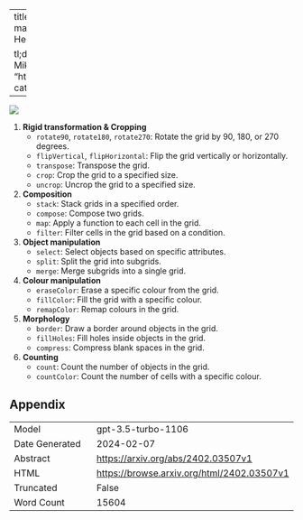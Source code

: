 
---
title: "Neural networks for abstraction and reasoning: Towards broad generalization in machines"
id: "2402.03507v1"
description: "Article: The Impact of Social Media on Mental Health in Adolescents

tl;dr: Social media use linked to negative mental health outcomes in adolescents."
author: Mikel Bober-Irizar, Soumya Banerjee
date: "2024-02-05"
image: "https://browse.arxiv.org/html/2402.03507v1/extracted/5332106/images/bongard15.png"
categories: ['education']
format:
  html:
    code-overflow: wrap
---

![](https://browse.arxiv.org/html/2402.03507v1/extracted/5332106/images/bongard15.png)

1. **Rigid transformation & Cropping**
   - `rotate90`, `rotate180`, `rotate270`: Rotate the grid by 90, 180, or 270 degrees.
   - `flipVertical`, `flipHorizontal`: Flip the grid vertically or horizontally.
   - `transpose`: Transpose the grid.
   - `crop`: Crop the grid to a specified size.
   - `uncrop`: Uncrop the grid to a specified size.

2. **Composition**
   - `stack`: Stack grids in a specified order.
   - `compose`: Compose two grids.
   - `map`: Apply a function to each cell in the grid.
   - `filter`: Filter cells in the grid based on a condition.

3. **Object manipulation**
   - `select`: Select objects based on specific attributes.
   - `split`: Split the grid into subgrids.
   - `merge`: Merge subgrids into a single grid.

4. **Colour manipulation**
   - `eraseColor`: Erase a specific colour from the grid.
   - `fillColor`: Fill the grid with a specific colour.
   - `remapColor`: Remap colours in the grid.

5. **Morphology**
   - `border`: Draw a border around objects in the grid.
   - `fillHoles`: Fill holes inside objects in the grid.
   - `compress`: Compress blank spaces in the grid.

6. **Counting**
   - `count`: Count the number of objects in the grid.
   - `countColor`: Count the number of cells with a specific colour.

## Appendix

|          |          |
|----------|----------|
| Model     | gpt-3.5-turbo-1106       |
| Date Generated     | 2024-02-07       |
| Abstract | [https://arxiv.org/abs/2402.03507v1](https://arxiv.org/abs/2402.03507v1)        |
| HTML     | [https://browse.arxiv.org/html/2402.03507v1](https://browse.arxiv.org/html/2402.03507v1)       |
| Truncated       | False       |
| Word Count       | 15604       |
